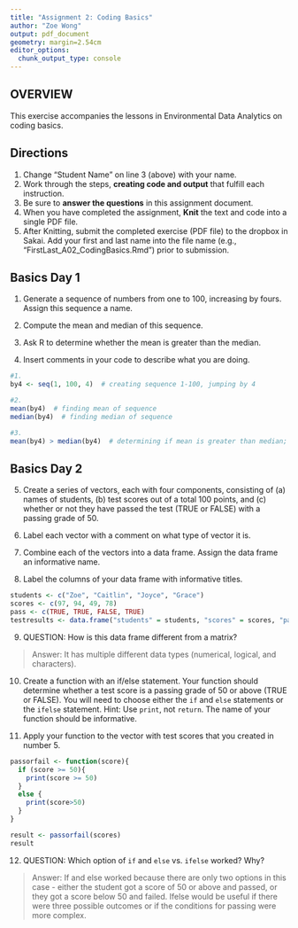 ```yaml
---
title: "Assignment 2: Coding Basics"
author: "Zoe Wong"
output: pdf_document
geometry: margin=2.54cm
editor_options: 
  chunk_output_type: console
---
```


## OVERVIEW

This exercise accompanies the lessons in Environmental Data Analytics on coding basics. 

## Directions
1. Change "Student Name" on line 3 (above) with your name.
2. Work through the steps, **creating code and output** that fulfill each instruction.
3. Be sure to **answer the questions** in this assignment document.
4. When you have completed the assignment, **Knit** the text and code into a single PDF file.
5. After Knitting, submit the completed exercise (PDF file) to the dropbox in Sakai. Add your first and last name into the file name (e.g., "FirstLast_A02_CodingBasics.Rmd") prior to submission.



## Basics Day 1

1. Generate a sequence of numbers from one to 100, increasing by fours. Assign this sequence a name. 

2. Compute the mean and median of this sequence. 

3. Ask R to determine whether the mean is greater than the median. 

4. Insert comments in your code to describe what you are doing.

```r
#1. 
by4 <- seq(1, 100, 4)  # creating sequence 1-100, jumping by 4

#2. 
mean(by4)  # finding mean of sequence
median(by4)  # finding median of sequence

#3. 
mean(by4) > median(by4)  # determining if mean is greater than median; if so, R will return TRUE
```

## Basics Day 2

5. Create a series of vectors, each with four components, consisting of (a) names of students, (b) test scores out of a total 100 points, and (c) whether or not they have passed the test (TRUE or FALSE) with a passing grade of 50.

6. Label each vector with a comment on what type of vector it is.

7. Combine each of the vectors into a data frame. Assign the data frame an informative name.

8. Label the columns of your data frame with informative titles.

```r
students <- c("Zoe", "Caitlin", "Joyce", "Grace")
scores <- c(97, 94, 49, 78)
pass <- c(TRUE, TRUE, FALSE, TRUE)
testresults <- data.frame("students" = students, "scores" = scores, "pass" = pass)
```

9. QUESTION: How is this data frame different from a matrix?

> Answer: It has multiple different data types (numerical, logical, and characters).

10. Create a function with an if/else statement. Your function should determine whether a test score is a passing grade of 50 or above (TRUE or FALSE). You will need to choose either the `if` and `else` statements or the `ifelse` statement. Hint: Use `print`, not `return`. The name of your function should be informative.

11. Apply your function to the vector with test scores that you created in number 5. 

```r
passorfail <- function(score){
  if (score >= 50){
    print(score >= 50)
  }
  else {
    print(score>50)
  }
}

result <- passorfail(scores)
result
```

12. QUESTION: Which option of `if` and `else` vs. `ifelse` worked? Why?

> Answer: If and else worked because there are only two options in this case - either the student got a score of 50 or above and passed, or they got a score below 50 and failed.  Ifelse would be useful if there were three possible outcomes or if the conditions for passing were more complex.
